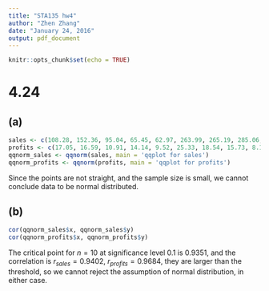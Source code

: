 ```yaml
---
title: "STA135 hw4"
author: "Zhen Zhang"
date: "January 24, 2016"
output: pdf_document
---
```


```r
knitr::opts_chunk$set(echo = TRUE)
```

# 4.24

## (a)

```r
sales <- c(108.28, 152.36, 95.04, 65.45, 62.97, 263.99, 265.19, 285.06, 92.01, 165.68)
profits <- c(17.05, 16.59, 10.91, 14.14, 9.52, 25.33, 18.54, 15.73, 8.10, 11.13)
qqnorm_sales <- qqnorm(sales, main = 'qqplot for sales')
qqnorm_profits <- qqnorm(profits, main = 'qqplot for profits')
```

Since the points are not straight, and the sample size is small, we cannot conclude data to be normal distributed.

## (b)

```r
cor(qqnorm_sales$x, qqnorm_sales$y)
cor(qqnorm_profits$x, qqnorm_profits$y)
```

The critical point for $n = 10$ at significance level 0.1 is 0.9351, and the correlation is $r_{sales} = 0.9402$, $r_{profits} = 0.9684$, they are larger than the threshold, so we cannot reject the assumption of normal distribution, in either case.
